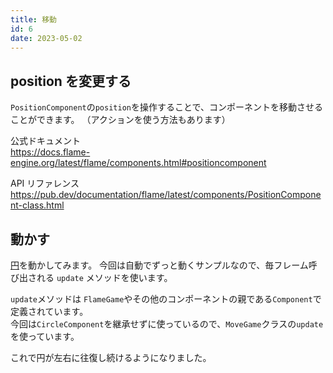 ```yaml
---
title: 移動
id: 6
date: 2023-05-02
---
```



## position を変更する

`PositionComponent`の`position`を操作することで、コンポーネントを移動させることができます。
（アクションを使う方法もあります）

公式ドキュメント  
https://docs.flame-engine.org/latest/flame/components.html#positioncomponent

API リファレンス  
https://pub.dev/documentation/flame/latest/components/PositionComponent-class.html

## 動かす

[円](/examples/circle#circle)を動かしてみます。
今回は自動でずっと動くサンプルなので、毎フレーム呼び出される `update` メソッドを使います。

`update`メソッドは `FlameGame`やその他のコンポーネントの親である`Component`で定義されています。  
今回は`CircleComponent`を継承せずに使っているので、`MoveGame`クラスの`update`を使っています。

<ExampleCode file="move/game.dart" />

これで円が左右に往復し続けるようになりました。
